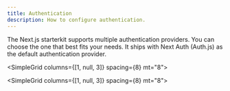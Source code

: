 ```yaml
---
title: Authentication
description: How to configure authentication.
---
```


The Next.js starterkit supports multiple authentication providers. You can choose the one that best fits your needs.
It ships with Next Auth (Auth.js) as the default authentication provider.

<SimpleGrid columns={[1, null, 3]} spacing={8} mt="8">
  <QuickLink
    href="/docs/nextjs-starter-kit/authentication/authjs"
    title="Auth.js"
    description="Configure Auth.js (NextAuth)."
    label="Read more"
  />
  <QuickLink
    href="/docs/nextjs-starter-kit/authentication/supabase"
    title="Supabase"
    description="Configure Supabase auth."
    label="Read more"
  />
</SimpleGrid>

<SimpleGrid columns={[1, null, 3]} spacing={8} mt="8">
  <QuickLink
    href="/docs/nextjs-starter-kit/authentication/customize-auth-screens"
    title="Customize auth screens"
    description="Change functionality and styles of the auth screens."
    label="Read more"
  />
</SimpleGrid>
